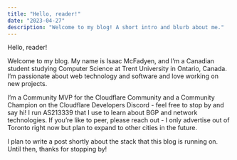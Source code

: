```yaml
---
title: "Hello, reader!"
date: "2023-04-27"
description: "Welcome to my blog! A short intro and blurb about me."
---
```


Hello, reader!  

Welcome to my blog. My name is Isaac McFadyen, and I’m a Canadian student studying Computer Science at Trent University in Ontario, Canada. I’m passionate about web technology and software and love working on new projects.

I’m a Community MVP for the Cloudflare Community and a Community Champion on the Cloudflare Developers Discord - feel free to stop by and say hi! I run AS213339 that I use to learn about BGP and network technologies. If you’re like to peer, please reach out - I only advertise out of Toronto right now but plan to expand to other cities in the future.

I plan to write a post shortly about the stack that this blog is running on. Until then, thanks for stopping by!
